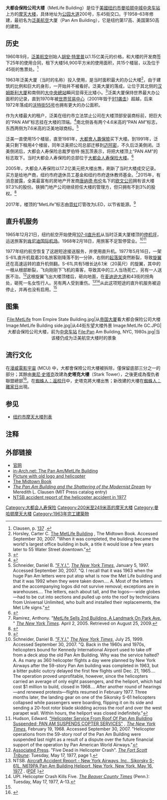 {{Infobox building
|name               = 大都会保险公司大楼<br>MetLife Building
|image              = Walter Gropius photo MetLife Building fassade New York USA 2005-10-03.jpg
|caption            = 大都会保险公司大楼
|start_date         = 1960年
|completion_date    = 1963年
|opening            = 1963年3月7日
|building_type      = 写字楼
|location           = {{USA}}[[纽约州|纽约州]][[纽约市|纽约市]][[曼哈顿|曼哈顿]][[公园大道|公园大道]]200号
|coordinates        = {{coord|40|45|12|N|73|58|36|W|region:US-NY_source:dewiki|display=inline,title}}
|roof               = {{convert|808|ft|m|abbr=on}}
|floor_count        = 59
|floor_area         = {{convert|3140000|sqft|m2|abbr=on}}
|elevator_count     = 23
|owner              = {{link-en|铁狮门|Tishman Speyer}}
|architect          = Emery Roth & Sons、Pietro Belluschi及[[沃爾特·格羅佩斯|Walter Gropius]]<ref name=aia>{{cite aia5}} p.316</ref>
|structural_engineer= The Office of James Ruderman
|references         = <ref name="skyscraperpage">{{skyscraperpage|id=1465|name=MetLife Building}}</ref><ref name="emporis">{{emporis|id=114533|name=MetLife Building}}</ref>
}}

'''大都会保险公司大楼'''（MetLife Building）是位于[[美國|美國]][[纽约市|纽约市]][[曼哈顿中城|曼哈顿中城]][[中央车站|中央车站]]上方的[[摩天大楼|摩天大楼]]，具体地址为[[公园大道|公园大道]]200号，东45街交口。于1958–63年修建，最初名为[[泛美航空|泛美航空]]大厦（Pan Am Building），它是纽约第17高、美国第50高的建筑。

==历史==
1960年9月，[[泛美航空|泛美航空]]创始人[[胡安·特里普|胡安·特里普]]以1.15亿美元的价格，和大楼的开发商签下25年的使用合同，租下大楼56,900平方米的使用面积，共15个楼层，以及位于45街的售票处。<ref name=Clausenp137>Clausen, p. [https://books.google.com/books?id=E6qRuyzOogIC&pg=PA137 137] {{Wayback|url=https://books.google.com/books?id=E6qRuyzOogIC&pg=PA137 |date=20201001173749 }}.</ref>

1963年泛美大厦（当时的名称）投入使用，是当时面积最大的办公大楼<ref>Horsley, Carter C. [http://www.thecityreview.com/panam.html The MetLife Building] {{Wayback|url=http://www.thecityreview.com/panam.html |date=20210228072809 }}, The Midtown Book. Accessed September 30, 2007. "When it was completed, the {{convert|2400000|sqft|m2|abbr=on}} building became the world's largest office building in bulk, a title it would lose a few years later to 55 Water Street downtown."</ref>，由于建筑的比例和巨大的身形，一开始并不被看好。泛美大厦的落成，让位于其北侧的[[汉姆斯利大厦|汉姆斯利大厦]]和南侧的[[大中央總站|大中央總站]]瞬间显得无比矮小。<ref>{{cite news |last=Gray |first=Christopher |date=October 7, 2001 |title=Streetscapes/The MetLife Building, Originally the Pan Am Building; Critics Once Called It Ugly; Now They're Not Sure |url=https://www.nytimes.com/2001/10/07/realestate/streetscapes-metlife-building-originally-pan-am-building-critics-once-called-it.html?pagewanted=all |work=[[The_New_York_Times|The New York Times]] |accessdate=September 30, 2015 |archive-date=2019-07-15 |archive-url=https://web.archive.org/web/20190715202043/https://www.nytimes.com/2001/10/07/realestate/streetscapes-metlife-building-originally-pan-am-building-critics-once-called-it.html?pagewanted=all |dead-url=no }}</ref>泛美大厦保持世界最大办公面积的记录，直到1970年被[[世界贸易中心|世界贸易中心]]（2001年毁于[[911袭击|911袭击]]）超越，后来1972年落成的[[沃特街55号|沃特街55号]]也拥有更大的办公面积。

作为大楼最大的租户，泛美在纽约市立法禁止公司在大楼顶部安装商标前，把巨大的“PAN AM”标志挂在大楼的顶端。<ref name=FinalPanAmDeparture>{{Cite news |last=Dunlap |first=David W. |date=September 4, 1992 |title=Final Pan Am Departure |url=https://www.nytimes.com/1992/09/04/nyregion/final-pan-am-departure.html |work=[[The_New_York_Times|The New York Times]] |access-date=July 27, 2017 |archive-date=2020-12-11 |archive-url=https://web.archive.org/web/20201211045910/https://www.nytimes.com/1992/09/04/nyregion/final-pan-am-departure.html |dead-url=no }}</ref>南北侧各有两个4.6米高的“PAN AM”标志，东西两侧为7.6米高的泛美地球商标。<ref>Schneider, Daniel B. [https://query.nytimes.com/gst/fullpage.html?res=9401E6DA1739F936A35752C0A961958260 "F.Y.I."], ''[[The_New_York_Times|The New York Times]]'', January 5, 1997. Accessed September 30, 2007. "Q. I recall that it was 1963 when the huge Pan Am letters were put atop what is now the Met Life building and that it was 1992 when they were taken down.... A. Most of the letters and the accompanying logos did not survive removal; exceptions are in warehouses.... The letters, each about {{convert|15|ft|m|1}} tall, and the logos—{{convert|25|ft|m|sing=on}}-wide globes—had to be cut into sections and pulled up onto the roof by technicians from Universal Unlimited, who built and installed their replacements, the Met Life signs."</ref>

泛美一直使用15个楼层，直至1981年，[[大都會人壽保險|大都會人壽保險]]买下大楼。到1991年，泛美只剩下租用4个楼层，同年泛美把公司总部迁移到[[迈阿密|迈阿密]]，不久后泛美倒闭。泛美倒闭后，大都会人寿保险总裁罗伯特·施瓦茨表示，将把大楼顶上“PAN AM”的标志取下。当时大都会人寿保险的总部位于[[大都会人寿保险大楼|大都会人寿保险大楼]]。<ref name=FinalPanAmDeparture>{{Cite news |last=Dunlap |first=David W. |date=September 4, 1992 |title=Final Pan Am Departure |url=https://www.nytimes.com/1992/09/04/nyregion/final-pan-am-departure.html |work=[[The_New_York_Times|The New York Times]] |access-date=July 27, 2017}}</ref>

2005年，大都会人寿保险以17.2亿美元把大楼出售，刷新了当时大楼成交记录。买方是给地产商{{link-en|铁狮门地产公司|Tishman Speyer}}，纽约市府退休员工基金和纽约市府退休教师基金。<ref>Ramirez, Anthony. "[https://query.nytimes.com/gst/fullpage.html?res=9901E5DA113FF931A35757C0A9639C8B63 MetLife Sells 2nd Building, A Landmark On Park Ave.] {{Wayback|url=https://query.nytimes.com/gst/fullpage.html?res=9901E5DA113FF931A35757C0A9639C8B63 |date=20150203031158 }}" ''[[The_New_York_Times|The New York Times]]''. April 2, 2005. Retrieved on August 25, 2009.</ref>2015年，有消息披露，全美最富有的房地产开发商[[唐纳德·布伦|唐纳德·布伦]]名下的[[欧文公司|欧文公司]]拥有该大楼97.3%的股份。铁狮门地产公司继续担任大楼的管理方，但只拥有不到3%的股权。<ref>{{cite news|author=Mulholland, Sarah and de Jong, David|url=https://www.bloomberg.com/news/articles/2015-03-11/billionaire-bren-is-secret-owner-of-nyc-s-metlife-tower|work=[[Bloomberg_News|Bloomberg News]]|date=March 11, 2015|title=Billionaire Bren Is Secret Owner of NYC’s MetLife Tower|accessdate=2018-12-15|archive-date=2020-01-16|archive-url=https://web.archive.org/web/20200116043521/https://www.bloomberg.com/news/articles/2015-03-11/billionaire-bren-is-secret-owner-of-nyc-s-metlife-tower|dead-url=no}}</ref>

2017年，楼顶的“MetLife”标志由[[霓虹|霓虹]]灯管改为LED，以节省能源。<ref>{{Cite web|url=https://nypost.com/2017/06/07/metlife-building-will-get-a-pricey-new-sign-to-save-energy/|title=MetLife building is changing its iconic neon sign|last=Weiss|first=Lois|date=June 7, 2017|website=New York Post|access-date=September 10, 2017|archive-date=2021-01-09|archive-url=https://web.archive.org/web/20210109065029/https://nypost.com/2017/06/07/metlife-building-will-get-a-pricey-new-sign-to-save-energy/|dead-url=no}}</ref>

==直升机服务==
1965年12月21日，纽约航空开始使用[[CH-46海骑士直升机|107-II直升机]]从当时泛美大厦楼顶的[[直升机停机坪|停机坪]]，运送旅客到[[约翰·肯尼迪国际机场|肯尼迪国际机场]]。1968年2月18日，用旅客不足暂停营业。<ref name="Schneider">Schneider, Daniel B. [https://www.nytimes.com/1999/07/25/nyregion/fyi-729590.html "F.Y.I."] {{Wayback|url=https://www.nytimes.com/1999/07/25/nyregion/fyi-729590.html |date=20190812100032 }} ''[[The_New_York_Times|The New York Times]]'', July 25, 1999. Accessed September 30, 2007. "Q. Back in the 1960s and 1970s, helicopters bound for Kennedy International Airport used to take off from a deck atop the old Pan Am Building. Why was the service halted? A. As many as 360 helicopter flights a day were planned by New York Airways after the 59-story Pan Am building was completed in 1963, but a bitter public outcry delayed the first few flights until Dec. 21, 1965.... The operation proved unprofitable, however, since the helicopters carried an average of only eight passengers, and the heliport, which had cost $1 million to build, closed in 1968.... After another round of hearings—and renewed protests—flights resumed in February 1977. Three months later, the landing gear on one of the Sikorsky S-61 helicopters collapsed while passengers were boarding, flipping it on its side and sending a 20-foot rotor blade skidding across the roof and over the west parapet wall. Within hours, the heliport was closed indefinitely."</ref><ref>Hudson, Edward. [https://www.nytimes.com/1968/02/16/archives/helicopter-service-from-roof-of-pan-am-building-suspended-pan-am.html "Helicopter Service From Roof Of Pan Am Building Suspended; PAN AM SUSPENDS COPTER SERVICES"] {{Wayback|url=https://www.nytimes.com/1968/02/16/archives/helicopter-service-from-roof-of-pan-am-building-suspended-pan-am.html |date=20200804152242 }}, ''[[The_New_York_Times|The New York Times]]'', February 19, 1968. Accessed September 30, 2007. "Helicopter operations from the 59-story roof of the Pan Am Building were suspended last night as a result of a dispute over the future financial support of the operation by Pan American World Airways."</ref>

1977年纽约航空恢复了这趟短途接送服务，并使用{{link-en|西科斯基S-61|Sikorsky S-61}}直升机。1977年5月16日，一架S-61L直升机载着20名旅客刚降落不到一分钟，右侧的[[起落架|起落架]]突然断裂，导致[[旋翼|旋翼]]还在高速运转的直升机侧翻。S-61L共有5根长达6.1米（20英尺）的旋翼，其中的一根从根部断裂，飞向刚刚下飞机的乘客，导致其中的三人当场死亡，另有一人送医不治。<ref name="19770517+FortScottTribune+Helicopter">[[Associated_Press|Associated Press]]. "Five Dead in Helicopter Crash". ''[[The_Fort_Scott_Tribune|The Fort Scott Tribune]]'': Tuesday, May 17, 1977, page 1.</ref>这根旋翼飞出大楼顶楼后，砸向地面，在[[麦迪逊大道|麦迪逊大道]]和43街的拐角处，砸死一名女性行人。另有两人受到重伤。<ref>NTSB. [http://ntlsearch.bts.gov/tris/record/tris/01077007.html Aircraft Accident Report - New York Airways, Inc., Sikorsky S-61L, N619PA Pan Am Building Heliport, New York, New York, May 16, 1977] {{Wayback|url=http://ntlsearch.bts.gov/tris/record/tris/01077007.html |date=20191108084246 }}. ([http://www.airdisaster.com/reports/ntsb/AAR77-09.pdf PDF] {{Wayback|url=http://www.airdisaster.com/reports/ntsb/AAR77-09.pdf |date=20070930023757 }})</ref><ref name="19770517+Beaver+Helicopter">UPI. Helicopter Crash Kills Five. ''[[The_Beaver_County_Times|The Beaver County Times]]'' (Penn.): Tuesday, May 17, 1977, A-13.</ref>从此这项短途的直升机服务被迫停止，并再也没有启用。<ref name="Schneider" />

== 图集 ==
<center><gallery widths="200px" heights="200px">
File:MetLife from Empire State Building.jpg|从[[帝国大厦|帝国大厦]]看大都会保险公司大楼
Image:MetLife Building side.jpg|从44街东望大楼外景
Image:MetLIfe GC.JPG|大都会保险公司大楼，前为[[中央车站|中央车站]]
File:Pan Am Building, NYC, 1980s.jpg|当该楼仍成为泛美航空大楼时的景象
</gallery></center>

== 流行文化 ==
在[[漫威电影宇宙系列电影|漫威電影宇宙]] (MCU) 中，大都會保險公司大樓被拆除，僅保留底部三分之一的部分；其餘由[[東尼·史塔克_(漫威電影宇宙)|東尼·史塔克]]改建為'''史塔克大樓'''（Stark Tower），之後更成為復仇者聯盟總部<ref>{{Cite web|title=Placing the Avengers Tower on the NYC Skyline: The Real Building that Stands in its Place|url=https://www.fancypantshomes.com/movie-homes/the-real-avengers-tower-on-the-nyc-skyline/|access-date=2021-09-19|date=2020-10-26|work=Fancy Pants Homes|language=en-US|archive-date=2022-02-03|archive-url=https://web.archive.org/web/20220203101054/https://www.fancypantshomes.com/movie-homes/the-real-avengers-tower-on-the-nyc-skyline/}}</ref>。在[[蜘蛛人：返校日|蜘蛛人：返校日]]中，史塔克將大樓出售；新改建的大樓在[[蜘蛛人：離家日|蜘蛛人：離家日]]出現。

== 参见 ==
*[[纽约市摩天大楼列表|纽约市摩天大楼列表]]

== 注释 ==
{{reflist|35em}}

== 外部链接 ==
{{Commons category|MetLife Building}}
*[http://www.tishmanspeyer.com/properties/Property.aspx?id=57 官网] {{Wayback|url=http://www.tishmanspeyer.com/properties/Property.aspx?id=57 |date=20110928185557 }}
*[https://web.archive.org/web/20110723154817/http://www.in-arch.net/NYC/nyc3.html#54 in-Arch.net: The Pan Am/MetLife Building]
*[http://www.panamair.org/History/Building/oldbuild.jpg Picture with old logo and helicopter]{{Wayback|url=http://www.panamair.org/History/Building/oldbuild.jpg |date=20080831015053 }}
*[http://www.thecityreview.com/panam.html The Midtown Book] {{Wayback|url=http://www.thecityreview.com/panam.html |date=20210228072809 }}
*''[http://mitpress.mit.edu/catalog/item/?tid=10235&ttype=2 The Pan Am Building and the Shattering of the Modernist Dream]{{Wayback|url=http://mitpress.mit.edu/catalog/item/?tid=10235&ttype=2 |date=20121008094841 }}'' by Meredith L. Clausen (MIT Press catalog entry)
*[https://web.archive.org/web/20070930023757/http://www.airdisaster.com/reports/ntsb/AAR77-09.pdf NTSB accident report of the helicopter accident in 1977]

[[Category:大都会人寿保险|Category:大都会人寿保险]]
[[Category:200米至249米高的摩天大楼|Category:200米至249米高的摩天大楼]]
[[Category:曼哈顿摩天大楼|Category:曼哈顿摩天大楼]]
[[Category:1963年完工建築物|Category:1963年完工建築物]]
